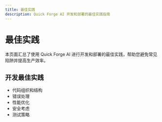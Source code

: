 ```yaml
---
title: 最佳实践
description: Quick Forge AI 开发和部署的最佳实践指南
---
```


# 最佳实践

本页面汇总了使用 Quick Forge AI 进行开发和部署的最佳实践，帮助您避免常见陷阱并提高生产效率。

## 开发最佳实践

- 代码组织和结构
- 错误处理
- 性能优化
- 安全考虑
- 测试策略 